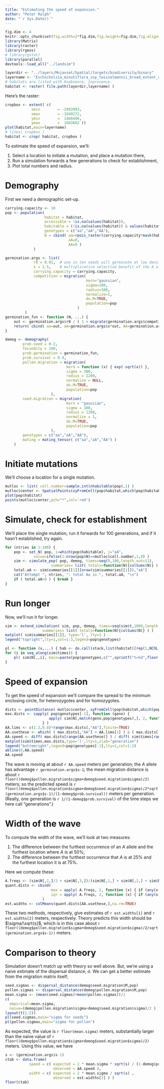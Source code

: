 ```yaml
---
title: "Estimating the speed of expansion."
author: "Peter Ralph"
date: "`r Sys.Date()`"
---
```




```r
fig.dim <- 4
knitr::opts_chunk$set(fig.width=2*fig.dim,fig.height=fig.dim,fig.align='center')
library(Matrix)
library(raster)
library(rgeos)
# library(gstat)
library(parallel)
devtools::load_all("../landsim")
```

```r
layerdir <- "../layers/Mojavset/Spatial/targets/biodiversity/binary"
layername <- "Eschscholzia_minutiflora_ssp_twisselmannii_broad_extent_avg.tif"
# habitats are listed with 0=absence, 1=presence.
habitat <- raster( file.path(layerdir,layername) )
```

Here's the raster:
```r
cropbox <- extent( c(
            xmin        = -2093993,
            xmax        = -1849272,
            ymin        =  1468496,
            ymax        =  1663602 ))
plot(habitat,main=layername)
# lines( cropbox )
habitat <- crop( habitat, cropbox )
```

To estimate the speed of expansion,
we'll: 

1.  Select a location to initiate a mutation, and place a mutation there,
2.  Run a simulation forwards a few generations to check for establishment,
3.  Plot total numbers and radius.

# Demography

First we need a demographic set-up.
```r
carrying.capacity <- 10
pop <- population( 
                  habitat = habitat,
                  accessible = !is.na(values(habitat)),
                  habitable = (!is.na(values(habitat)) & values(habitat)>0),
                  genotypes = c("aa","aA","AA"),
                  N = cbind( aa=rpois_raster(carrying.capacity*mask(habitat,habitat,maskvalue=0),only.values=TRUE),
                             aA=0, 
                             AA=0 )
             )

germination.args <- list( 
             r0 = 0.01,  # one in ten seeds will germinate at low densities
             s = 1.5,    # multiplicative selective benefit of the A allele
             carrying.capacity = carrying.capacity, 
             competition = migration(
                                     kern="gaussian",
                                     sigma=100,
                                     radius=300,
                                     normalize=1,
                                     do.M=TRUE,
                                     population=pop
                                 )
         )
germination_fun <- function (N, ...) {
    out <- germination.args$r0 / ( 1 + migrate(germination.args$competition,x=rowSums(N))/germination.args$carrying.capacity )
    return( cbind( aa=out, aA=germination.args$s*out, AA=germination.args$s^2*out ) )
}

demog <- demography(
        prob.seed = 0.2,
        fecundity = 100,
        prob.germination = germination_fun,
        prob.survival = 0.9,
        pollen.migration = migration(
                            kern = function (x) { exp(-sqrt(x)) },
                            sigma = 300,
                            radius = 1200,
                            normalize = NULL,
                            do.M=TRUE,
                            population=pop
                     ),
        seed.migration = migration(
                            kern = "gaussian",
                            sigma = 100,
                            radius = 1200,
                            normalize = 1,
                            do.M=TRUE,
                            population=pop
                     ),
        genotypes = c("aa","aA","AA"),
        mating = mating_tensor( c("aa","aA","AA") )
    )
```

# Initiate mutations

We'll choose a location for a single mutation.
```r
mutloc <- list( cell.number=sample.int(nhabitable(pop),1) )
mutloc$center <- SpatialPoints(xyFromCell(pop$habitat,which(pop$habitable)[mutloc$cell.number]))
plot(pop$habitat)
points(mutloc$center,pch="*",col='red')
```

# Simulate, check for establishment

We'll place the single mutation, run it forwards for 100 generations, and if it hasn't established, try again.
```r
for (ntries in 1:100) {
    pop <- set_N( pop, i=which(pop$habitable), j="aA", 
             value=ifelse(1:nrow(pop$N)==mutloc$cell.number,1,0) )
    sim <- simulate_pop( pop, demog, times=seq(0,100,length.out=11),
                     summaries= list( totals=function(N){colSums(N)} ) )
    total.aA <- sim$summaries[[1]][nrow(sim$summaries[[1]]),"aA"]
    cat("Attempt ", ntries, ": total Aa is ", total.aA, "\n")
    if ( total.aA>0 ) { break }
}
```

# Run longer 

Now, we'll run it for longer.
```r
sim <- extend_simulation( sim, pop, demog, times=seq(sim$t,1000,length.out=91),
                 summaries= list( totals=function(N){colSums(N)} ) )
matplot( sim$summaries[[1]], type='l', lty=1 )
legend("topright",lty=1,col=1:3,legend=pop$genotypes)
```

```r
pl <- function (x,...) { hab <- do.call(stack,list(habitat)[rep(1,NCOL(x))]); values(hab)[pop$habitable] <- x; plot(hab,nr=1,...) }
for (i in seq_along(sim$times)) {
    pl( sim$N[,,i], main=paste(pop$genotypes,c("",sprintf("t=%d",floor(sim$times[i])),"")), zlim=range(sim$N) )
}
```

# Speed of expansion

To get the speed of expansion
we'll compare the spread to the minimum enclosing circle,
for heterozygotes and for homozygotes.
```r
dists <- pointDistance( mutloc$center, xyFromCell(pop$habitat,which(pop$habitable)), lonlat=FALSE )
max.dists <- sapply( pop$genotypes[-1], function (geno) {
                    apply( sim$N[,match(geno,pop$genotypes),], 2, function (x) { if (any(x>0)) { max( dists[ x>0 ] ) } else { NA } } )
                 } )
AA.lims <- c(1.2,0.8)*range(max.dists[,"AA"],finite=TRUE)
AA.usethese <- which( ( max.dists[,"AA"] > AA.lims[1] ) & ( max.dists[,"AA"] < AA.lims[2] ) )
AA.speed <- diff( max.dists[range(AA.usethese)] ) / diff( sim$times[range(AA.usethese)] )
matplot(sim$times,max.dists,type='l',lty=1,xlab="generation")
legend("bottomright",legend=pop$genotypes[-1],lty=1,col=1:2)
abline(0,AA.speed)
AA.speed
```
The wave is moving at about `r AA.speed` meters per generation;
the *A* allele has advantage `r germination.args$s-1`;
the mean migration distance is about `r floor((demog$pollen.migration$sigma+demog$seed.migration$sigma)/2)` meters;
so the predicted speed is `r floor((demog$pollen.migration$sigma+demog$seed.migration$sigma)/2*sqrt(germination.args$s-1)/(1-demog$prob.survival))` meters per generation.
(Really, one generation is `r 1/(1-demog$prob.survival)` of the time steps we here call "generations".)


# Width of the wave

To compute the width of the wave,
we'll look at two measures:

1.  The difference between the furthest occurrence of an *A* allele and the furthest location where *A* is at 50%;
2.  The difference between the furthest occurrence that *A* is at 25% and the furthest location it is at 75%.

Here we compute these:
```r
A.freqs <- (sim$N[,2,]/2 + sim$N[,3,])/(sim$N[,1,] + sim$N[,2,] + sim$N[,3,])
quant.dists <- cbind(
                     max = apply( A.freqs, 2, function (x) { if (any(x[!is.na(x)]>0.5)) { max( dists[x>0], na.rm=TRUE ) - max( dists[x>0.5], na.rm=TRUE ) } else { NA } } ),
                     iqr = apply( A.freqs, 2, function (x) { if (any(x[!is.na(x)]>0.75)) { max( dists[x>0.25], na.rm=TRUE ) - max( dists[x>0.75], na.rm=TRUE ) } else { NA } } )
                 )
est.widths <- colMeans(quant.dists[AA.usethese,],na.rm=TRUE)
```

These two methods, respectively, give estimates of
`r est.widths[1]` and `r est.widths[2]` meters, respectively.
Theory predicts this width should be $\sigma/\sqrt{s}$,
which is in this case about
`r floor((demog$pollen.migration$sigma+demog$seed.migration$sigma)/2/sqrt(germination.args$s-1))` meters.


# Comparison to theory

Simulation doesn't match up with theory so well above.
But, we're using a naive estimate of the dispersal distance, $\sigma$.
We can get a better estimate from the migration matrix itself;
```r
seed.sigmas <- dispersal_distance(demog$seed.migration$M,pop)
pollen.sigmas <- dispersal_distance(demog$pollen.migration$M,pop)
mean.sigma <- (mean(seed.sigmas)+mean(pollen.sigmas))/2
c(
  empirical=mean.sigma,
  naive=(demog$pollen.migration$sigma+demog$seed.migration$sigma)/2 )
layout(t(1:2))
pl(seed.sigmas,main="sigma for seeds")
pl(pollen.sigmas,main="sigma for pollen")
```
As expected, the value is `r floor(mean.sigma)` meters,
substantially larger than the naive value of `r floor((demog$pollen.migration$sigma+demog$seed.migration$sigma)/2)` meters.
Using this value, we have
```r
s <- (germination.args$s-1)
ctab <- data.frame(
           speed = c( expected = 2 * mean.sigma * sqrt(s) / (1-demog$prob.survival),
                      observed = AA.speed ),
           width = c( expected = 2 * mean.sigma / sqrt(s) ,
                      observed = est.widths[2] ) )
floor(ctab)
```

